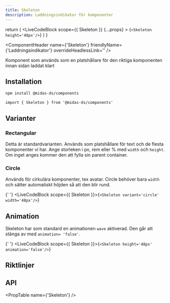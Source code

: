 ```yaml
---
title: Skeleton
description: Laddningsindikator för komponenter
---
```



  return (
    <LiveCodeBlock
      scope={{ Skeleton }}
      {...props}
    >
      {`<Skeleton height='48px'/>`}
    </LiveCodeBlock>
  )
}

<ComponentHeader
  name={'Skeleton'}
  friendlyName={'Laddningsindikator'}
  overrideHeadlessLink=''
/>

Komponent som används som en platshållare för den riktiga komponenten innan sidan laddat klart

<Example hideCode />

## Installation

```bash npm2yarn
npm install @midas-ds/components
```

```tsx
import { Skeleton } from '@midas-ds/components'
```

<Example hideExample />

## Varianter

### Rectangular

Detta är standardvarianten. Används som platshållare för text och de flesta komponenter vi har. Ange storleken i px, rem eller % med `width` och `height`. Om inget anges kommer den att fylla sin parent container.

<Example />

### Circle

Används för cirkulära komponenter, tex avatar. Circle behöver bara `width` och sätter automatiskt höjden så att den blir rund.

{' '}
<LiveCodeBlock scope={{ Skeleton }}>{`<Skeleton variant='circle' width='48px'/>`}</LiveCodeBlock>

## Animation

Skeleton har som standard en animationen `wave` aktiverad. Den går att stänga av med `animation= 'false'`.

{' '}
<LiveCodeBlock scope={{ Skeleton }}>{`<Skeleton height='48px' animation='false'/>`}</LiveCodeBlock>

## Riktlinjer

## API

<PropTable name={'Skeleton'} />
